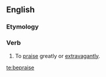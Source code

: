 ==English==

===Etymology===
{{prefix|be|praise}}

===Verb===
{{en-verb|beprais|es}}
# {{transitive}} To [[praise]] greatly or [[extravagant]]ly.

[[te:bepraise]]